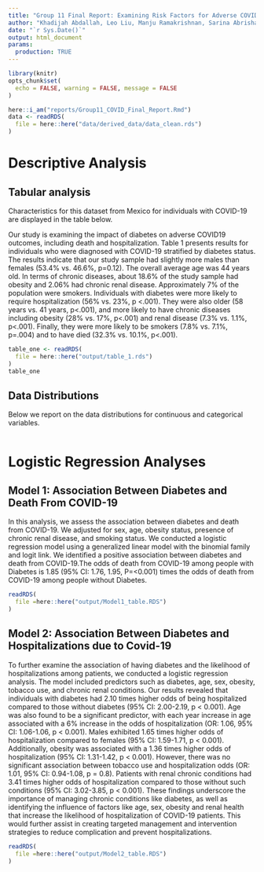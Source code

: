 ```yaml
---
title: "Group 11 Final Report: Examining Risk Factors for Adverse COVID-19 Outcomes"
author: "Khadijah Abdallah, Leo Liu, Manju Ramakrishnan, Sarina Abrishamcar, Weiwei Wu"
date: "`r Sys.Date()`"
output: html_document
params:
  production: TRUE
---
```





```r
library(knitr)
opts_chunk$set(
  echo = FALSE, warning = FALSE, message = FALSE
)
```

```r
here::i_am("reports/Group11_COVID_Final_Report.Rmd")
data <- readRDS(
  file = here::here("data/derived_data/data_clean.rds")
)
```

# Descriptive Analysis

## Tabular analysis

Characteristics for this dataset from Mexico for individuals with COVID-19 are displayed in the table below. 

Our study is examining the impact of diabetes on adverse COVID19 outcomes, including death and hospitalization. Table 1 presents results for individuals who were diagnosed with COVID-19 stratified by diabetes status. The results indicate that our study sample had slightly more males than females (53.4% vs. 46.6%, p=0.12). The overall average age was 44 years old. In terms of chronic diseases, about 18.6% of the study sample had obesity and 2.06% had chronic renal disease. Approximately 7% of the population were smokers. Individuals with diabetes were more likely to require hospitalization (56% vs. 23%, p <.001). They were also older (58 years vs. 41 years, p<.001), and more likely to have chronic diseases including obesity (28% vs. 17%, p<.001) and renal disease (7.3% vs. 1.1%, p<.001). Finally, they were more likely to be smokers (7.8% vs. 7.1%, p=.004) and to have died (32.3% vs. 10.1%, p<.001).   

```r
table_one <- readRDS(
  file = here::here("output/table_1.rds")
)
table_one
```

## Data Distributions

Below we report on the data distributions for continuous and categorical variables. 

```r

```

# Logistic Regression Analyses

## Model 1: Association Between Diabetes and Death From COVID-19

In this analysis, we assess the association between diabetes and death from COVID-19. We adjusted for sex, age, obesity status, presence of chronic renal disease, and smoking status. We conducted a logistic regression model using a generalized linear model with the binomial family and logit link. We identified a positive association between diabetes and death from COVID-19.The odds of death from COVID-19 among people with Diabetes is 1.85 (95% CI: 1.76, 1.95, P=<0.001) times the odds of death from COVID-19 among people without Diabetes.


```r
readRDS(
  file =here::here("output/Model1_table.RDS")
)

```

## Model 2: Association Between Diabetes and Hospitalizations due to Covid-19 

To further examine the association of having diabetes and the likelihood of hospitalizations among patients, we conducted a logistic regression analysis. The model included predictors such as diabetes, age, sex, obesity, tobacco use, and chronic renal  conditions. Our results revealed that individuals with diabetes had 2.10 times higher odds of being hospitalized compared to those without diabetes (95% CI: 2.00-2.19, p < 0.001). Age was also found to be a significant predictor, with each year increase in age associated with a 6% increase in the odds of hospitalization (OR: 1.06, 95% CI: 1.06-1.06, p < 0.001). Males exhibited 1.65 times higher odds of hospitalization compared to females (95% CI: 1.59-1.71, p < 0.001). Additionally, obesity was associated with a 1.36 times higher odds of hospitalization (95% CI: 1.31-1.42, p < 0.001). However, there was no significant association between tobacco use and hospitalization odds (OR: 1.01, 95% CI: 0.94-1.08, p = 0.8). Patients with renal chronic conditions had 3.41 times higher odds of hospitalization compared to those without such conditions (95% CI: 3.02-3.85, p < 0.001). These findings underscore the importance of managing chronic conditions like diabetes, as well as identifying the influence of factors like age, sex, obesity and renal health that increase the likelihood of hospitalization of COVID-19 patients. This would further assist in creating targeted management and intervention strategies to reduce complication and prevent hospitalizations.

```r

readRDS(
  file =here::here("output/Model2_table.RDS")
)

```

